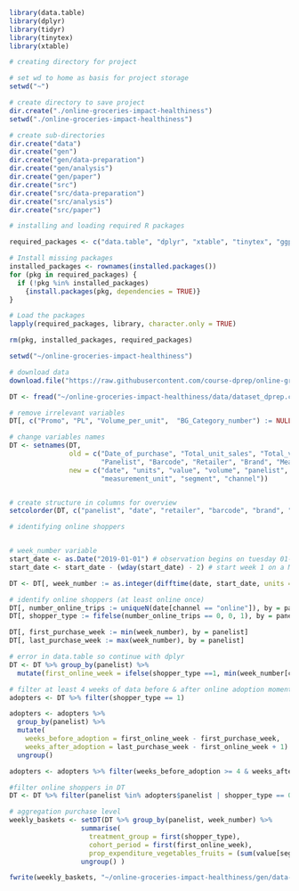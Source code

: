 ```r
library(data.table)
library(dplyr)
library(tidyr)
library(tinytex)
library(xtable)
```


```r
# creating directory for project

# set wd to home as basis for project storage
setwd("~")

# create directory to save project
dir.create("./online-groceries-impact-healthiness")
setwd("./online-groceries-impact-healthiness")

# create sub-directories
dir.create("data")
dir.create("gen")
dir.create("gen/data-preparation")
dir.create("gen/analysis")
dir.create("gen/paper")
dir.create("src")
dir.create("src/data-preparation")
dir.create("src/analysis")
dir.create("src/paper")

# installing and loading required R packages

required_packages <- c("data.table", "dplyr", "xtable", "tinytex", "ggplot2")

# Install missing packages
installed_packages <- rownames(installed.packages())
for (pkg in required_packages) {
  if (!pkg %in% installed_packages) 
    {install.packages(pkg, dependencies = TRUE)}
}

# Load the packages
lapply(required_packages, library, character.only = TRUE)

rm(pkg, installed_packages, required_packages)
```



```r
setwd("~/online-groceries-impact-healthiness")

# download data
download.file("https://raw.githubusercontent.com/course-dprep/online-groceries-impact-healthiness/refs/heads/main/data/dataset_dprep.csv", "~/online-groceries-impact-healthiness/data/dataset_dprep.csv")

DT <- fread("~/online-groceries-impact-healthiness/data/dataset_dprep.csv")
```


```r
# remove irrelevant variables
DT[, c("Promo", "PL", "Volume_per_unit",  "BG_Category_number") := NULL]

# change variables names
DT <- setnames(DT, 
               old = c("Date_of_purchase", "Total_unit_sales", "Total_value_sales", "Total_volume_sales", 
                       "Panelist", "Barcode", "Retailer", "Brand", "Measurement_unit", "segment", "channel"),
               new = c("date", "units", "value", "volume", "panelist", "barcode", "retailer", "brand", 
                       "measurement_unit", "segment", "channel"))


# create structure in columns for overview
setcolorder(DT, c("panelist", "date", "retailer", "barcode", "brand", "segment", "channel", "units", "value", "volume", "measurement_unit") )
```




```r
# identifying online shoppers


# week_number variable
start_date <- as.Date("2019-01-01") # observation begins on tuesday 01-01-2019
start_date <- start_date - (wday(start_date) - 2) # start week 1 on a Monday

DT <- DT[, week_number := as.integer(difftime(date, start_date, units = "weeks") + 1)]

# identify online shoppers (at least online once)
DT[, number_online_trips := uniqueN(date[channel == "online"]), by = panelist]
DT[, shopper_type := fifelse(number_online_trips == 0, 0, 1), by = panelist]

DT[, first_purchase_week := min(week_number), by = panelist]
DT[, last_purchase_week := max(week_number), by = panelist]

# error in data.table so continue with dplyr
DT <- DT %>% group_by(panelist) %>%
  mutate(first_online_week = ifelse(shopper_type ==1, min(week_number[channel == "online"]), 0))

# filter at least 4 weeks of data before & after online adoption moment
adopters <- DT %>% filter(shopper_type == 1)

adopters <- adopters %>%
  group_by(panelist) %>%
  mutate(
    weeks_before_adoption = first_online_week - first_purchase_week,
    weeks_after_adoption = last_purchase_week - first_online_week + 1) %>%
  ungroup()

adopters <- adopters %>% filter(weeks_before_adoption >= 4 & weeks_after_adoption >= 4)

#filter online shoppers in DT
DT <- DT %>% filter(panelist %in% adopters$panelist | shopper_type == 0)
```

```r
# aggregation purchase level
weekly_baskets <- setDT(DT %>% group_by(panelist, week_number) %>%
                  summarise(
                    treatment_group = first(shopper_type),
                    cohort_period = first(first_online_week),
                    prop_expenditure_vegetables_fruits = (sum(value[segment == "groente"]) + sum(value[segment == "fruit"]))  / sum(value) * 100) %>%
                  ungroup() )
```

```r
fwrite(weekly_baskets, "~/online-groceries-impact-healthiness/gen/data-preparation/weekly_baskets.csv")         
```

